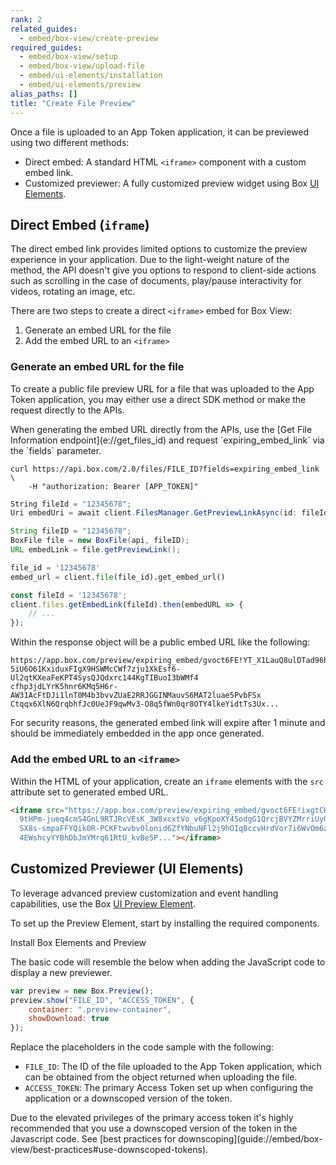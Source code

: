 ```yaml
---
rank: 2
related_guides:
  - embed/box-view/create-preview
required_guides:
  - embed/box-view/setup
  - embed/box-view/upload-file
  - embed/ui-elements/installation
  - embed/ui-elements/preview
alias_paths: []
title: "Create File Preview"
---
```

Once a file is uploaded to an App Token application, it can be previewed
using two different methods:

* Direct embed: A standard HTML `<iframe>` component with a custom embed link.
* Customized previewer: A fully customized preview widget using Box [UI Elements][uie].

## Direct Embed (`iframe`)

The direct embed link provides limited options to customize the preview
experience in your application. Due to the light-weight nature of the method,
the API doesn't give you options to respond to client-side actions such as
scrolling in the case of documents, play/pause interactivity for videos,
rotating an image, etc.

There are two steps to create a direct `<iframe>` embed for Box View:

1. Generate an embed URL for the file
2. Add the embed URL to an `<iframe>`

### Generate an embed URL for the file

To create a public file preview URL for a file that was uploaded to the App
Token application, you may either use a direct SDK method or make the request
directly to the APIs.

<Message type='notice'>
  When generating the embed URL directly from the APIs, use the
  [Get File Information endpoint](e://get_files_id) and request
  `expiring_embed_link` via the `fields` parameter.
</Message>

<Tabs>
  <Tab title='cURL'>

```curl
curl https://api.box.com/2.0/files/FILE_ID?fields=expiring_embed_link \
    -H "authorization: Bearer [APP_TOKEN]"
```

  </Tab>
  <Tab title='.NET'>

```csharp
String fileId = "12345678";
Uri embedUri = await client.FilesManager.GetPreviewLinkAsync(id: fileId);
```

  </Tab>
  <Tab title='Java'>

```java
String fileID = "12345678";
BoxFile file = new BoxFile(api, fileID);
URL embedLink = file.getPreviewLink();
```

  </Tab>
  <Tab title='Python'>

```python
file_id = '12345678'
embed_url = client.file(file_id).get_embed_url()
```

  </Tab>
  <Tab title='Node'>

```js
const fileId = '12345678';
client.files.getEmbedLink(fileId).then(embedURL => {
    // ...
});
```

  </Tab>
</Tabs>

Within the response object will be a public embed URL like the following:

```shell
https://app.box.com/preview/expiring_embed/gvoct6FE!YT_X1LauQ8ulDTad96hTl9xLCRYJ
5iU6O61KxiduxFIgX9HSWMcCWf7zju1XkEsf6-Ul2qtKXeaFeKPT4SysQJQdxrc144KgTIBuoI3bWMf4
cfhp3jdLYrK5hnr6KMq5H6r-AW31AcFtDJi1lnT0M4b3bvvZUaE2RRJGGINMauvS6MAT2luae5PvbFSx
Ctqqx6XlN6QrqbhfJc0UeJF9qwMv3-O8q5fWn0qr8OTY4lkeYidtTs3Ux...
```

<Message type='warning'>
  For security reasons, the generated embed link will expire after 1 minute and
  should be immediately embedded in the app once generated.
</Message>

### Add the embed URL to an `<iframe>`

Within the HTML of your application, create an `iframe` elements with the `src`
attribute set to generated embed URL.

```html
<iframe src="https://app.box.com/preview/expiring_embed/gvoct6FE!ixgtCKQAziW
  9tHPm-jueq4cmS4GnL9RTJRcVEsK_3W8xcxtVo_v6gKpoXY45odgG1QrcjBVYZMrriUyGvcoSM
  SX8s-smpaFFYQik0R-PCKFtwvbv0lonid6ZfYNbuNFl2j9hOIqBccvHrdVor7i6WvOm6zELzTY
  4EWshcyYYBhDbJmYMrq61RtU_kvBe5P..."></iframe>
```

## Customized Previewer (UI Elements)

To leverage advanced preview customization and event handling capabilities, use
the Box [UI Preview Element](guide://embed/ui-elements/preview).

To set up the Preview Element, start by installing the required components.

<CTA to='guide://embed/ui-elements/installation'>
  Install Box Elements and Preview
</CTA>

The basic code will resemble the below when adding the JavaScript code to
display a new previewer.

```js
var preview = new Box.Preview();
preview.show("FILE_ID", "ACCESS_TOKEN", {
    container: ".preview-container",
    showDownload: true
});
```

Replace the placeholders in the code sample with the following:

* `FILE_ID`: The ID of the file uploaded to the App Token application, which can be obtained from the object returned when uploading the file.
* `ACCESS_TOKEN`: The primary Access Token set up when configuring the application or a downscoped version of the token.

<Message type='warning'>
  Due to the elevated privileges of the primary access token it's highly
  recommended that you use a downscoped version of the token in the Javascript
  code. See
  [best practices for downscoping](guide://embed/box-view/best-practices#use-downscoped-tokens).
</Message>

[uie]: g://embed/ui-elements
